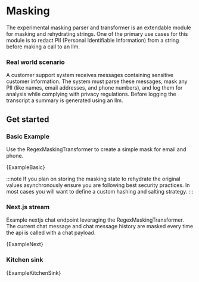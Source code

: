 # Masking

The experimental masking parser and transformer is an extendable module for masking and rehydrating strings. One of the primary use cases for this module is to redact PII (Personal Identifiable Information) from a string before making a call to an llm.

### Real world scenario

A customer support system receives messages containing sensitive customer information. The system must parse these messages, mask any PII (like names, email addresses, and phone numbers), and log them for analysis while complying with privacy regulations. Before logging the transcript a summary is generated using an llm.

## Get started


### Basic Example

Use the RegexMaskingTransformer to create a simple mask for email and phone.

<CodeBlock language="typescript">{ExampleBasic}</CodeBlock>

:::note
If you plan on storing the masking state to rehydrate the original values asynchronously ensure you are following best security practices. In most cases you will want to define a custom hashing and salting strategy.
:::

### Next.js stream

Example nextjs chat endpoint leveraging the RegexMaskingTransformer. The current chat message and chat message history are masked every time the api is called with a chat payload.

<CodeBlock language="typescript">{ExampleNext}</CodeBlock>

### Kitchen sink

<CodeBlock language="typescript">{ExampleKitchenSink}</CodeBlock>
